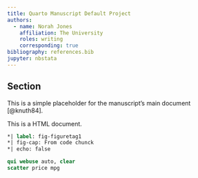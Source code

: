 ```yaml
---
title: Quarto Manuscript Default Project
authors:
  - name: Norah Jones
    affiliation: The University
    roles: writing
    corresponding: true
bibliography: references.bib
jupyter: nbstata
---
```


## Section
This is a simple placeholder for the manuscript's main document [@knuth84].

This is a HTML document.


```stata
*| label: fig-figuretag1
*| fig-cap: From code chunck
*| echo: false

qui webuse auto, clear
scatter price mpg
```
